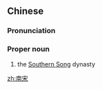 ==Chinese==
{{zh-forms}}

===Pronunciation===
{{zh-pron
|m=Nán Sòng
|c=naam4 sung3
|mn=qz,xm,zz:Lâm-sòng
|cat=propn
}}

===Proper noun===
{{zh-proper noun}}

# the [[w:Southern Song|Southern Song]] dynasty

[[zh:南宋]]